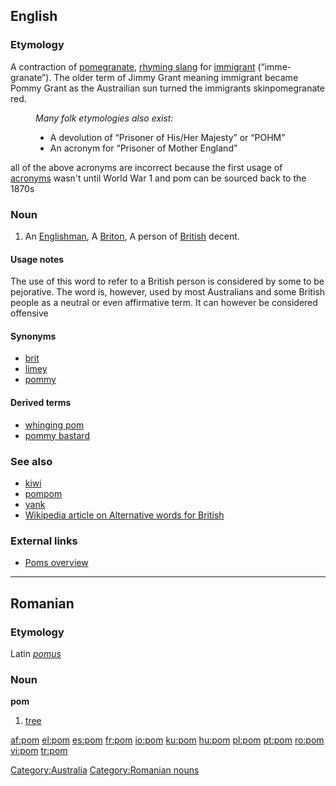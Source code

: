 {{see|POM}}
==English==

===Etymology===
A contraction of [[pomegranate]], [[rhyming slang]] for [[immigrant]] (“imme-granate”). The older term of Jimmy Grant meaning immigrant became Pommy Grant as the Austrailian sun turned the immigrants skinpomegranate red.
:''Many folk etymologies also exist:''
:*A devolution of “Prisoner of His/Her Majesty” or “POHM”
:*An acronym for “Prisoner of Mother England”

all of the above acronyms are incorrect because the first usage of [[acronym]]s wasn't until World War 1 and pom can be sourced back to the 1870s
===Noun===
{{en-noun}}

# {{italbrac|Australian|pejorative}} An [[Englishman]], A [[Briton]], A person of [[British]] decent.

====Usage notes====
The use of this word to refer to a British person is considered by some to be pejorative. The word is, however, used by most Australians and some British people as a neutral or even affirmative term. It can however be considered offensive

====Synonyms====
*[[brit]]
*[[limey]]
*[[pommy]]

====Derived terms====

*[[whinging pom]]
*[[pommy bastard]]


===See also===
*[[kiwi]]
*[[pompom]]
*[[yank]]
*[[w:Alternative words for British|Wikipedia article on Alternative words for British]]

===External links===
*[http://www.australianbeers.com/culture/poms.htm Poms overview]

[[Category:Australia]]

----

==Romanian==

===Etymology===
Latin ''[[pomus]]''

===Noun===
'''pom''' {{m}}

# [[tree]]

[[Category:Romanian nouns]]

[[af:pom]]
[[el:pom]]
[[es:pom]]
[[fr:pom]]
[[io:pom]]
[[ku:pom]]
[[hu:pom]]
[[pl:pom]]
[[pt:pom]]
[[ro:pom]]
[[vi:pom]]
[[tr:pom]]